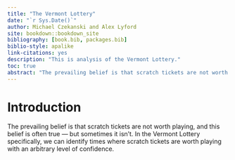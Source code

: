 ```yaml
--- 
title: "The Vermont Lottery"
date: "`r Sys.Date()`"
author: Michael Czekanski and Alex Lyford
site: bookdown::bookdown_site
bibliography: [book.bib, packages.bib]
biblio-style: apalike
link-citations: yes
description: "This is analysis of the Vermont Lottery."
toc: true
abstract: "The prevailing belief is that scratch tickets are not worth playing, and this belief is often true --- but sometimes it isn't. In the Vermont Lottery specifically, we can identify times when scratch tickets are worth playing with an arbitrary level of confidence."
---
```


# Introduction

The prevailing belief is that scratch tickets are not worth playing, and this belief is often true --- but sometimes it isn't. In the Vermont Lottery specifically, we can identify times where scratch tickets are worth playing with an arbitrary level of confidence.

<!-- This is a _sample_ book written in **Markdown**. You can use anything that Pandoc's Markdown supports, e.g., a math equation $a^2 + b^2 = c^2$. -->

<!-- The **bookdown** package can be installed from CRAN or Github: -->

<!-- ```{r eval=FALSE} -->
<!-- install.packages("bookdown") -->
<!-- # or the development version -->
<!-- # devtools::install_github("rstudio/bookdown") -->
<!-- ``` -->

<!-- Remember each Rmd file contains one and only one chapter, and a chapter is defined by the first-level heading `#`. -->

<!-- To compile this example to PDF, you need XeLaTeX. You are recommended to install TinyTeX (which includes XeLaTeX): <https://yihui.org/tinytex/>. -->

<!-- ```{r include=FALSE} -->
<!-- # automatically create a bib database for R packages -->
<!-- knitr::write_bib(c( -->
<!--   .packages(), 'bookdown', 'knitr', 'rmarkdown' -->
<!-- ), 'packages.bib') -->
<!-- ``` -->

